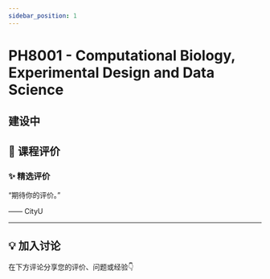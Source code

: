 ```yaml
---
sidebar_position: 1
---
```



# PH8001 - Computational Biology, Experimental Design and Data Science

## 建设中

## **💬 课程评价**

### ✨ **精选评价**
<div className={commentStyles.commentBox}>
    <p className={commentStyles.commentText}>
        “期待你的评价。”
    </p>
    <p className={commentStyles.commentAuthor}>—— CityU</p>
</div>

---

## **💡 加入讨论**

在下方评论分享您的评价、问题或经验👇
<Utterances />
